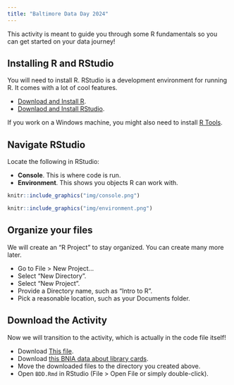 ```yaml
---
title: "Baltimore Data Day 2024"
---
```


This activity is meant to guide you through some R fundamentals so you can get started on your data journey!

## Installing R and RStudio

You will need to install R. RStudio is a development environment for running R. It comes with a lot of cool features. 

- [Download and Install R](http://cran.us.r-project.org/).
- [Downlaod and Install RStudio](https://posit.co/download/rstudio-desktop/).

If you work on a Windows machine, you might also need to install [R Tools](https://cran.r-project.org/bin/windows/Rtools/). 

## Navigate RStudio

Locate the following in RStudio:

- **Console**. This is where code is run.
- **Environment**. This shows you objects R can work with.

```r
knitr::include_graphics("img/console.png")
```

```r
knitr::include_graphics("img/environment.png")
```

## Organize your files

We will create an "R Project" to stay organized. You can create many more later.

- Go to File > New Project...
- Select "New Directory".
- Select "New Project".
- Provide a Directory name, such as "Intro to R".
- Pick a reasonable location, such as your Documents folder.

## Download the Activity

Now we will transition to the activity, which is actually in the code file itself!

- Download <a href="https://raw.githubusercontent.com/avahoffman/BDD24/main/BDD.Rmd" download="BDD.Rmd">This file</a>.
- Download <a href="https://raw.githubusercontent.com/avahoffman/BDD24/main/Number_of_Persons_with_Library_Cards_per_1%2C000_Residents_-_Community_Statistical_Area.csv" download="Number_of_Persons_with_Library_Cards_per_1,000_Residents_-_Community_Statistical_Area.csv">this BNIA data about library cards</a>.
- Move the downloaded files to the directory you created above.
- Open `BDD.Rmd` in RStudio (File > Open File or simply double-click).
